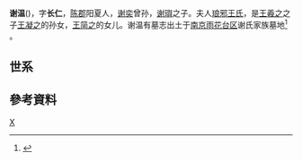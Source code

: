 '''谢温'''({{bd|?||406年|10月}})，字'''长仁'''，[[陈郡|陈郡]]阳夏人，[[谢奕|谢奕]]曾孙，[[谢璵|谢璵]]之子。夫人[[琅邪王氏|琅邪王氏]]，是[[王羲之|王羲之]]之子[[王凝之|王凝之]]的孙女，[[王简之|王简之]]的女儿。谢温有墓志出土于[[南京|南京]][[雨花台区|雨花台区]]谢氏家族墓地<ref>{{Cite book | author = 罗新，叶炜著 | title = 《新出魏晋南北朝墓志疏证》 | location = 北京市 | publisher = 中华书局  | date =2004| pages =31-32 |ISBN =7-101-04320-8| accessdate = 2013-02-24 | url = | language= zh-cn| quote = }}</ref>
。 

==世系==
{{main|陈郡谢氏世系图}}

== 參考資料 ==
{{reflist}}

[[Category:陈郡谢氏|X]]